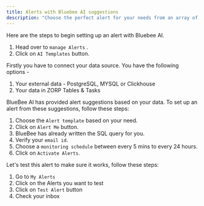 ```yaml
---
title: Alerts with Bluebee AI suggestions
description: "Choose the perfect alert for your needs from an array of suggestions made by Bluebee."
---
```


<Steps>
<Step title="Getting started", titleSize="h2">
Here are the steps to begin setting up an alert with Bluebee AI.

1. Head over to `manage Alerts` .
2. Click on `AI Templates` button.
</Step>
<Step title="Connect your data source">
Firstly you have to connect your data source. You have the following options -

1. Your external data - PostgreSQL, MYSQL or Clickhouse
2. Your data in ZORP Tables & Tasks

</Step>
<Step title="Choose the best alert from Bluebee AI's suggestions">
BlueBee AI has provided alert suggestions based on your data. To set up an alert from these suggestions, follow these steps:

1. Choose the `Alert template` based on your need.
2. Click on `Alert Me` button.
3. BlueBee has already written the SQL query for you.
4. Verify your `email id`.
5. Choose a `monitoring schedule` between every 5 mins to every 24 hours.
6. Click on `Activate Alerts`.

</Step>
<Step title="Testing your Alerts">

Let's test this alert to make sure it works, follow these steps:

1. Go to `My Alerts` 
2. Click on the Alerts you want to test
3. Click on `Test Alert` button
4. Check your inbox

</Step>
</Steps>